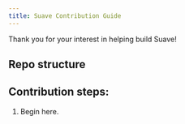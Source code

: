 ```yaml
---
title: Suave Contribution Guide
---
```


Thank you for your interest in helping build Suave!

## Repo structure


## Contribution steps:

1. Begin here.


